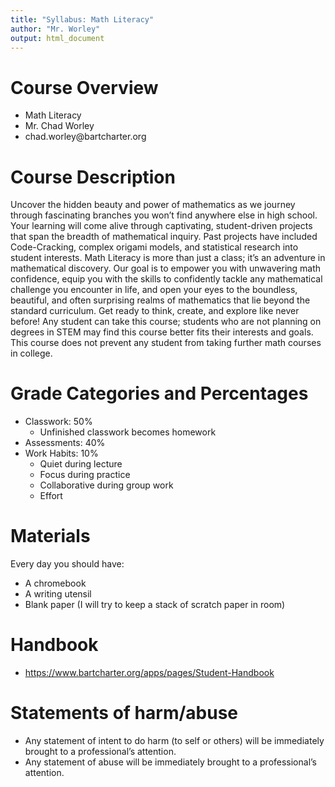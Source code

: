 ```yaml
---
title: "Syllabus: Math Literacy"
author: "Mr. Worley"
output: html_document
---
```



# Course Overview

* Math Literacy
* Mr. Chad Worley
* chad.worley@bartcharter.org

# Course Description

Uncover the hidden beauty and power of mathematics as we journey through fascinating branches you won't find anywhere else in high school. Your learning will come alive through captivating, student-driven projects that span the breadth of mathematical inquiry. Past projects have included Code-Cracking, complex origami models, and statistical research into student interests. Math Literacy is more than just a class; it's an adventure in mathematical discovery. Our goal is to empower you with unwavering math confidence, equip you with the skills to confidently tackle any mathematical challenge you encounter in life, and open your eyes to the boundless, beautiful, and often surprising realms of mathematics that lie beyond the standard curriculum. Get ready to think, create, and explore like never before! Any student can take this course; students who are not planning on degrees in STEM may find this course better fits their interests and goals. This course does not prevent any student from taking further math courses in college.  

# Grade Categories and Percentages

* Classwork: 50%
    * Unfinished classwork becomes homework
* Assessments: 40%
* Work Habits: 10%
    * Quiet during lecture
    * Focus during practice
    * Collaborative during group work
    * Effort

# Materials

Every day you should have:

* A chromebook
* A writing utensil
* Blank paper (I will try to keep a stack of scratch paper in room)

# Handbook

* [https://www.bartcharter.org/apps/pages/Student-Handbook](https://www.bartcharter.org/apps/pages/Student-Handbook)


# Statements of harm/abuse

* Any statement of intent to do harm (to self or others) will be immediately brought to a professional's attention.
* Any statement of abuse will be immediately brought to a professional's attention.




